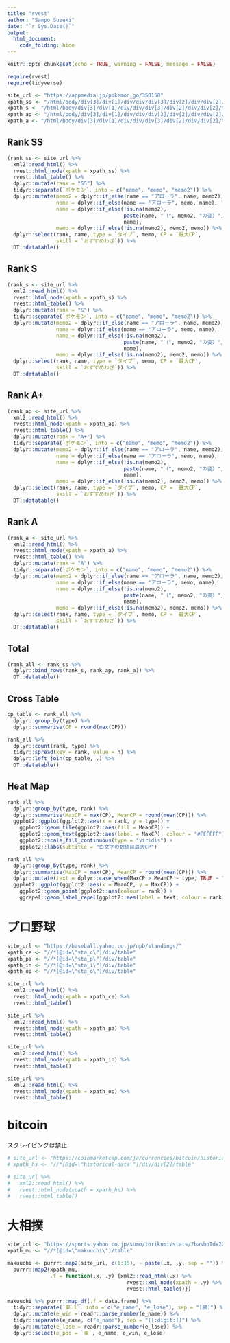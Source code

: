 ```yaml
---
title: "rvest"
author: "Sampo Suzuki"
date: "`r Sys.Date()`"
output:
  html_document:
    code_folding: hide
---
```


```r
knitr::opts_chunk$set(echo = TRUE, warning = FALSE, message = FALSE)

require(rvest)
require(tidyverse)

site_url <- "https://appmedia.jp/pokemon_go/350150"
xpath_ss <- "/html/body/div[3]/div[1]/div/div/div[3]/div[2]/div/div[2]/table[4]"
xpath_s <- "/html/body/div[3]/div[1]/div/div/div[3]/div[2]/div/div[2]/table[5]"
xpath_ap <- "/html/body/div[3]/div[1]/div/div/div[3]/div[2]/div/div[2]/table[6]"
xpath_a <- "/html/body/div[3]/div[1]/div/div/div[3]/div[2]/div/div[2]/table[7]"
```

## Rank SS
```r
(rank_ss <- site_url %>% 
  xml2::read_html() %>% 
  rvest::html_node(xpath = xpath_ss) %>% 
  rvest::html_table() %>% 
  dplyr::mutate(rank = "SS") %>% 
  tidyr::separate(`ポケモン`, into = c("name", "memo", "memo2")) %>% 
  dplyr::mutate(memo2 = dplyr::if_else(name == "アローラ", name, memo2),
                name = dplyr::if_else(name == "アローラ", memo, name),
                name = dplyr::if_else(!is.na(memo2),
                                      paste(name, "（", memo2, "の姿）", sep = ""),
                                      name),
                memo = dplyr::if_else(!is.na(memo2), memo2, memo)) %>% 
  dplyr::select(rank, name, type = `タイプ`, memo, CP = `最大CP`,
                skill = `おすすめわざ`)) %>% 
  DT::datatable()
```

## Rank S
```r
(rank_s <- site_url %>% 
  xml2::read_html() %>% 
  rvest::html_node(xpath = xpath_s) %>% 
  rvest::html_table() %>% 
  dplyr::mutate(rank = "S") %>% 
  tidyr::separate(`ポケモン`, into = c("name", "memo", "memo2")) %>% 
  dplyr::mutate(memo2 = dplyr::if_else(name == "アローラ", name, memo2),
                name = dplyr::if_else(name == "アローラ", memo, name),
                name = dplyr::if_else(!is.na(memo2),
                                      paste(name, "（", memo2, "の姿）", sep = ""),
                                      name),
                memo = dplyr::if_else(!is.na(memo2), memo2, memo)) %>% 
  dplyr::select(rank, name, type = `タイプ`, memo, CP = `最大CP`,
                skill = `おすすめわざ`)) %>% 
  DT::datatable()
```

## Rank A+
```r
(rank_ap <- site_url %>% 
  xml2::read_html() %>% 
  rvest::html_node(xpath = xpath_ap) %>% 
  rvest::html_table() %>% 
  dplyr::mutate(rank = "A+") %>% 
  tidyr::separate(`ポケモン`, into = c("name", "memo", "memo2")) %>% 
  dplyr::mutate(memo2 = dplyr::if_else(name == "アローラ", name, memo2),
                name = dplyr::if_else(name == "アローラ", memo, name),
                name = dplyr::if_else(!is.na(memo2),
                                      paste(name, "（", memo2, "の姿）", sep = ""),
                                      name),
                memo = dplyr::if_else(!is.na(memo2), memo2, memo)) %>% 
  dplyr::select(rank, name, type = `タイプ`, memo, CP = `最大CP`,
                skill = `おすすめわざ`)) %>% 
  DT::datatable()
```

## Rank A
```r
(rank_a <- site_url %>% 
  xml2::read_html() %>% 
  rvest::html_node(xpath = xpath_a) %>% 
  rvest::html_table() %>% 
  dplyr::mutate(rank = "A") %>% 
  tidyr::separate(`ポケモン`, into = c("name", "memo", "memo2")) %>% 
  dplyr::mutate(memo2 = dplyr::if_else(name == "アローラ", name, memo2),
                name = dplyr::if_else(name == "アローラ", memo, name),
                name = dplyr::if_else(!is.na(memo2),
                                      paste(name, "（", memo2, "の姿）", sep = ""),
                                      name),
                memo = dplyr::if_else(!is.na(memo2), memo2, memo)) %>% 
  dplyr::select(rank, name, type = `タイプ`, memo, CP = `最大CP`,
                skill = `おすすめわざ`)) %>% 
  DT::datatable()
```

## Total
```r
(rank_all <- rank_ss %>% 
  dplyr::bind_rows(rank_s, rank_ap, rank_a)) %>% 
  DT::datatable()
```

## Cross Table
```r
cp_table <- rank_all %>% 
  dplyr::group_by(type) %>% 
  dplyr::summarise(CP = round(max(CP)))

rank_all %>% 
  dplyr::count(rank, type) %>% 
  tidyr::spread(key = rank, value = n) %>% 
  dplyr::left_join(cp_table, .) %>% 
  DT::datatable()
```

## Heat Map
```r
rank_all %>% 
  dplyr::group_by(type, rank) %>% 
  dplyr::summarise(MaxCP = max(CP), MeanCP = round(mean(CP))) %>% 
  ggplot2::ggplot(ggplot2::aes(x = rank, y = type)) + 
    ggplot2::geom_tile(ggplot2::aes(fill = MeanCP)) + 
    ggplot2::geom_text(ggplot2::aes(label = MaxCP), colour = "#FFFFFF") +
    ggplot2::scale_fill_continuous(type = "viridis") +
    ggplot2::labs(subtitle = "白文字の数値は最大CP")
```

```r
rank_all %>% 
  dplyr::group_by(type, rank) %>% 
  dplyr::summarise(MaxCP = max(CP), MeanCP = round(mean(CP))) %>% 
  dplyr::mutate(text = dplyr::case_when(MaxCP > MeanCP ~ type, TRUE ~ "")) %>% 
  ggplot2::ggplot(ggplot2::aes(x = MeanCP, y = MaxCP)) + 
    ggplot2::geom_point(ggplot2::aes(colour = rank)) +
    ggrepel::geom_label_repel(ggplot2::aes(label = text, colour = rank))
```


# プロ野球

```r
site_url <- "https://baseball.yahoo.co.jp/npb/standings/"
xpath_ce <- "//*[@id=\"sta_c\"]/div/table"
xpath_pa <- "//*[@id=\"sta_p\"]/div/table"
xpath_in <- "//*[@id=\"sta_i\"]/div/table"
xpath_op <- "//*[@id=\"sta_o\"]/div/table"
```

```r
site_url %>% 
  xml2::read_html() %>% 
  rvest::html_node(xpath = xpath_ce) %>% 
  rvest::html_table() 

site_url %>% 
  xml2::read_html() %>% 
  rvest::html_node(xpath = xpath_pa) %>% 
  rvest::html_table() 

site_url %>% 
  xml2::read_html() %>% 
  rvest::html_node(xpath = xpath_in) %>% 
  rvest::html_table() 

site_url %>% 
  xml2::read_html() %>% 
  rvest::html_node(xpath = xpath_op) %>% 
  rvest::html_table() 
```

# bitcoin
スクレイピングは禁止
```r
# site_url <- "https://coinmarketcap.com/ja/currencies/bitcoin/historical-data/"
# xpath_hs <- "//*[@id=\"historical-data\"]/div/div[2]/table"
```

```r
# site_url %>% 
#   xml2::read_html() %>% 
#   rvest::html_node(xpath = xpath_hs) %>% 
#   rvest::html_table()
```

# 大相撲
```r
site_url <- "https://sports.yahoo.co.jp/sumo/torikumi/stats/?bashoId=201811&day="
xpath_mu <- "//*[@id=\"makuuchi\"]/table"
```

```r

makuuchi <- purrr::map2(site_url, c(1:15), ~ paste(.x, .y, sep = "")) %>% 
  purrr::map2(xpath_mu, 
              .f = function(.x, .y) {xml2::read_html(.x) %>% 
                                       rvest::xml_node(xpath = .y) %>% 
                                       rvest::html_table()})

makuuchi %>% purrr::map_df(.f = data.frame) %>% 
  tidyr::separate(`東.1`, into = c("e_name", "e_lose"), sep = "[勝]") %>% 
  dplyr::mutate(e_win = readr::parse_number(e_name)) %>% 
  tidyr::separate(e_name, c("e_name"), sep = "[[:digit:]]") %>% 
  dplyr::mutate(e_lose = readr::parse_number(e_lose)) %>% 
  dplyr::select(e_pos = `東`, e_name, e_win, e_lose)
```

